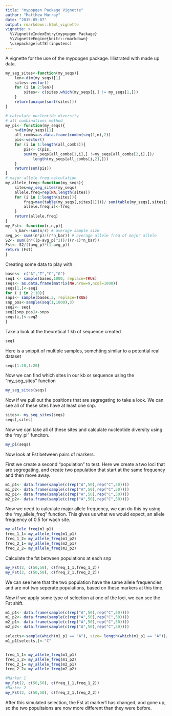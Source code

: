 ```yaml
---
title: "mypopgen Package Vignette"
author: "Matthew Murray"
date: "2015-05-07"
output: rmarkdown::html_vignette
vignette: >
  %\VignetteIndexEntry{mypopgen Package}
  %\VignetteEngine{knitr::rmarkdown}
  \usepackage[utf8](inputenc)
---
```


A vignette for the use of the mypopgen package. Illistrated with made up data. 

```r
my_seg_sites<-function(my_seqs){
	len<-dim(my_seqs)[1]
	sites<-vector()
	for (i in 2:len){
		sites<- c(sites,which(my_seqs[i,] != my_seqs[1,]))
	}
	return(unique(sort(sites)))
}

# calculate nucleotide diversity 
# all combinations method 
my_pi<- function(my_seqs){
	n=dim(my_seqs)[1]
	all_combs=as.data.frame(combn(seq(1,n),2))
	pis<-vector()
	for (i in 1:length(all_combs)){
		pis<- c(pis, 
		sum(my_seqs[all_combs[1,i],] !=my_seqs[all_combs[2,i],])/
			length(my_seqs[all_combs[i,2],]))
	}
	return(sum(pis))
}
# major allele freq calculation
my_allele_freq<-function(my_seqs){
	sites=my_seg_sites(my_seqs)
	allele.freq=rep(NA,length(sites))
	for (i in 1:length(sites)){
		freq=max(table(my_seqs[,sites[1]]))/ sum(table(my_seqs[,sites[i]]))
		allele.freq[i]<-freq
	}
	return(allele.freq)
}
my_Fst<- function(r,n,p){
	n_bar<-sum(n/r) # average sample size 
avg_p<- sum((n*p)/(r*n_bar)) # average allele freq of major allele
S2<- sum((n*((p-avg_p)^2))/((r-1)*n_bar))
Fst<- S2/((avg_p)*(1-avg_p))
return (Fst)
}
```

Creating some data to play with. 

```r
bases<- c("A","T","C","G")
seq1 <- sample(bases,1000, replace=TRUE)
seqs<- as.data.frame(matrix(NA,nrow=9,ncol=1000))
seqs[1,]<-seq1
for ( i in 2:10){
snps<- sample(bases,3, replace=TRUE)
snp_pos<-sample(seq(1,1000),3)
seq2<- seq1
seq2[snp_pos]<-snps
seqs[i,]<-seq2
}
```
 Take a look at the theoretical 1 kb of sequence created
```r
seq1
```

Here is a snippit of multiple samples, somehting similar to a potential real dataset
```r
seqs[1:10,1:20]
```

Now we can find which sites in our kb or sequence using the "my_seg_sites" function
```r
my_seg_sites(seqs)
```

Now if we pull out the positions that are segregating to take a look. We can see all of these sites have at least one snp. 
```r
sites<- my_seg_sites(seqs)
seqs[,sites]
```

Now we can take all of these sites and calculate nucleotide diversity using the "my_pi" funciton. 
```r
my_pi(seqs)
```

Now look at Fst between pairs of markers. 

First we create a second "population" to test. Here we create a two loci that are segregating, and create two population that start at the same frequency and then move away. 
```r
m1_p1<- data.frame(sample(c(rep("A",50),rep("C",50))))
m1_p2<- data.frame(sample(c(rep("A",50),rep("C",50))))
m2_p1<- data.frame(sample(c(rep("A",50),rep("C",50))))
m2_p2<- data.frame(sample(c(rep("A",50),rep("C",50))))
```

Now we need to calculate major allele frequency, we can do this by using the "my_allele_freq" function. This gives us what we would expect, an allele frequency of 0.5 for wach site. 
```r
my_allele_freq(m1_p1)
freq_1_1= my_allele_freq(m1_p1)
freq_1_2= my_allele_freq(m1_p2)
freq_2_1= my_allele_freq(m2_p1)
freq_2_2= my_allele_freq(m2_p2)
```


Calculate the fst between populations at each snp 
```r
my_Fst(2, c(50,50), c(freq_1_1,freq_1_2))
my_Fst(2, c(50,50), c(freq_2_1,freq_2_2))
```
We can see here that the two population have the same allele frequencies and are not two seperate populations, based on these markers at this time. 

Now if we apply some type of selcetion at one of the loci, we can see the Fst shift. 
```r
m1_p1<- data.frame(sample(c(rep("A",50),rep("C",50))))
m1_p2<- data.frame(sample(c(rep("A",50),rep("C",50))))
m2_p1<- data.frame(sample(c(rep("A",50),rep("C",50))))
m2_p2<- data.frame(sample(c(rep("A",50),rep("C",50))))

selects<-sample(which(m1_p1 == "A"), size= length(which(m1_p1 == "A"))/3)
m1_p1[selects,]<-"C"


freq_1_1= my_allele_freq(m1_p1)
freq_1_2= my_allele_freq(m1_p2)
freq_2_1= my_allele_freq(m2_p1)
freq_2_2= my_allele_freq(m2_p2)

#Marker 1
my_Fst(2, c(50,50), c(freq_1_1,freq_1_2))
#Marker 2
my_Fst(2, c(50,50), c(freq_2_1,freq_2_2))
```
After this simulated selection, the Fst at marker1 has changed, and gone up, so the two popultaions are now more different than they were before. 

